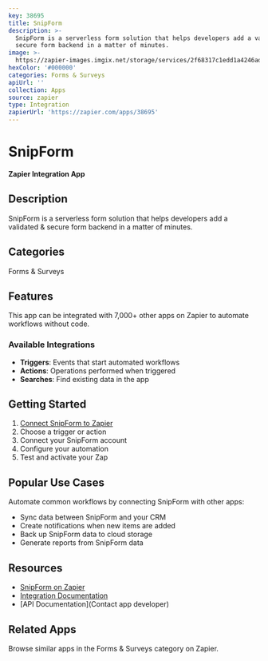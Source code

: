```yaml
---
key: 38695
title: SnipForm
description: >-
  SnipForm is a serverless form solution that helps developers add a validated &
  secure form backend in a matter of minutes.
image: >-
  https://zapier-images.imgix.net/storage/services/2f68317c1edd1a4246adbe2d2b832c8f.png?auto=format%2Ccompress&ixlib=python-3.0.0&q=50
hexColor: '#000000'
categories: Forms & Surveys
apiUrl: ''
collection: Apps
source: zapier
type: Integration
zapierUrl: 'https://zapier.com/apps/38695'
---
```

# SnipForm

**Zapier Integration App**

## Description

SnipForm is a serverless form solution that helps developers add a validated & secure form backend in a matter of minutes.

## Categories

Forms & Surveys

## Features

This app can be integrated with 7,000+ other apps on Zapier to automate workflows without code.

### Available Integrations

- **Triggers**: Events that start automated workflows
- **Actions**: Operations performed when triggered
- **Searches**: Find existing data in the app

## Getting Started

1. [Connect SnipForm to Zapier](https://zapier.com/apps/38695)
2. Choose a trigger or action
3. Connect your SnipForm account
4. Configure your automation
5. Test and activate your Zap

## Popular Use Cases

Automate common workflows by connecting SnipForm with other apps:

- Sync data between SnipForm and your CRM
- Create notifications when new items are added
- Back up SnipForm data to cloud storage
- Generate reports from SnipForm data

## Resources

- [SnipForm on Zapier](https://zapier.com/apps/38695)
- [Integration Documentation](https://zapier.com/apps/38695/integrations)
- [API Documentation](Contact app developer)

## Related Apps

Browse similar apps in the Forms & Surveys category on Zapier.
